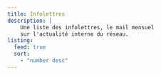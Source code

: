 ```yaml
---
title: Infolettres
description: |
    Une liste des infolettres, le mail mensuel
    sur l'actualité interne du réseau. 
listing:
  feed: true
  sort:
    - "number desc"
---
```


